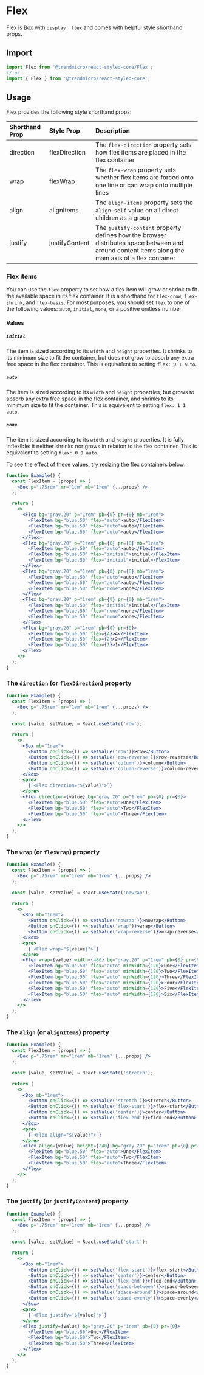 # Flex

Flex is [Box](box) with `display: flex` and comes with helpful style shorthand props.

## Import

```js
import Flex from '@trendmicro/react-styled-core/Flex';
// or
import { Flex } from '@trendmicro/react-styled-core';
```

## Usage

Flex provides the following style shorthand props:

| Shorthand Prop | Style Prop | Description |
| :------------- | :--------- | :---------- |
| direction | flexDirection | The `flex-direction` property sets how flex items are placed in the flex container |
| wrap | flexWrap | The `flex-wrap` property sets whether flex items are forced onto one line or can wrap onto multiple lines |
| align | alignItems | The `align-items` property sets the `align-self` value on all direct children as a group |
| justify | justifyContent | The `justify-content` property defines how the browser distributes space between and around content items along the main axis of a flex container |

### Flex items

You can use the `flex` property to set how a flex item will grow or shrink to fit the available space in its flex container. It is a shorthand for `flex-grow`, `flex-shrink`, and `flex-basis`. For most purposes, you should set `flex` to one of the following values: `auto`, `initial`, `none`, or a positive unitless number.

#### Values

##### `initial`
The item is sized according to its `width` and `height` properties. It shrinks to its minimum size to fit the container, but does not grow to absorb any extra free space in the flex container. This is equivalent to setting `flex: 0 1 auto`.

##### `auto`
The item is sized according to its `width` and `height` properties, but grows to absorb any extra free space in the flex container, and shrinks to its minimum size to fit the container. This is equivalent to setting `flex: 1 1 auto`.

##### `none`
The item is sized according to its `width` and `height` properties. It is fully inflexible: it neither shrinks nor grows in relation to the flex container. This is equivalent to setting `flex: 0 0 auto`.

To see the effect of these values, try resizing the flex containers below:

```jsx
function Example() {
  const FlexItem = (props) => (
    <Box p=".75rem" mr="1em" mb="1rem" {...props} />
  );

  return (
    <>
      <Flex bg="gray.20" p="1rem" pb={0} pr={0} mb="1rem">
        <FlexItem bg="blue.50" flex="auto">auto</FlexItem>
        <FlexItem bg="blue.50" flex="auto">auto</FlexItem>
        <FlexItem bg="blue.50" flex="auto">auto</FlexItem>
      </Flex>
      <Flex bg="gray.20" p="1rem" pb={0} pr={0} mb="1rem">
        <FlexItem bg="blue.50" flex="auto">auto</FlexItem>
        <FlexItem bg="blue.50" flex="initial">initial</FlexItem>
        <FlexItem bg="blue.50" flex="initial">initial</FlexItem>
      </Flex>
      <Flex bg="gray.20" p="1rem" pb={0} pr={0} mb="1rem">
        <FlexItem bg="blue.50" flex="auto">auto</FlexItem>
        <FlexItem bg="blue.50" flex="auto">auto</FlexItem>
        <FlexItem bg="blue.50" flex="none">none</FlexItem>
      </Flex>
      <Flex bg="gray.20" p="1rem" pb={0} pr={0} mb="1rem">
        <FlexItem bg="blue.50" flex="initial">initial</FlexItem>
        <FlexItem bg="blue.50" flex="none">none</FlexItem>
        <FlexItem bg="blue.50" flex="none">none</FlexItem>
      </Flex>
      <Flex bg="gray.20" p="1rem" pb={0} pr={0}>
        <FlexItem bg="blue.50" flex={4}>4</FlexItem>
        <FlexItem bg="blue.50" flex={2}>2</FlexItem>
        <FlexItem bg="blue.50" flex={1}>1</FlexItem>
      </Flex>
    </>
  );
}
```

### The `direction` (or `flexDirection`) property

```jsx
function Example() {
  const FlexItem = (props) => (
    <Box p=".75rem" mr="1em" mb="1rem" {...props} />
  );

  const [value, setValue] = React.useState('row');

  return (
    <>
      <Box mb="1rem">
        <Button onClick={() => setValue('row')}>row</Button>
        <Button onClick={() => setValue('row-reverse')}>row-reverse</Button>
        <Button onClick={() => setValue('column')}>column</Button>
        <Button onClick={() => setValue('column-reverse')}>column-reverse</Button>
      </Box>
      <pre>
        {`<Flex direction="${value}">`}
      </pre>
      <Flex direction={value} bg="gray.20" p="1rem" pb={0} pr={0}>
        <FlexItem bg="blue.50" flex="auto">One</FlexItem>
        <FlexItem bg="blue.50" flex="auto">Two</FlexItem>
        <FlexItem bg="blue.50" flex="auto">Three</FlexItem>
      </Flex>
    </>
  );
}
```

### The `wrap` (or `flexWrap`) property

```jsx
function Example() {
  const FlexItem = (props) => (
    <Box p=".75rem" mr="1rem" mb="1rem" {...props} />
  );

  const [value, setValue] = React.useState('nowrap');

  return (
    <>
      <Box mb="1rem">
        <Button onClick={() => setValue('nowrap')}>nowrap</Button>
        <Button onClick={() => setValue('wrap')}>wrap</Button>
        <Button onClick={() => setValue('wrap-reverse')}>wrap-reverse</Button>
      </Box>
      <pre>
        {`<Flex wrap="${value}">`}
      </pre>
      <Flex wrap={value} width={480} bg="gray.20" p="1rem" pb={0} pr={0}>
        <FlexItem bg="blue.50" flex="auto" minWidth={120}>One</FlexItem>
        <FlexItem bg="blue.50" flex="auto" minWidth={120}>Two</FlexItem>
        <FlexItem bg="blue.50" flex="auto" minWidth={120}>Three</FlexItem>
        <FlexItem bg="blue.50" flex="auto" minWidth={120}>Four</FlexItem>
        <FlexItem bg="blue.50" flex="auto" minWidth={120}>Five</FlexItem>
        <FlexItem bg="blue.50" flex="auto" minWidth={120}>Six</FlexItem>
      </Flex>
    </>
  );
}
```

### The `align` (or `alignItems`) property

```jsx
function Example() {
  const FlexItem = (props) => (
    <Box p=".75rem" mr="1rem" mb="1rem" {...props} />
  );

  const [value, setValue] = React.useState('stretch');

  return (
    <>
      <Box mb="1rem">
        <Button onClick={() => setValue('stretch')}>stretch</Button>
        <Button onClick={() => setValue('flex-start')}>flex-start</Button>
        <Button onClick={() => setValue('center')}>center</Button>
        <Button onClick={() => setValue('flex-end')}>flex-end</Button>
      </Box>
      <pre>
        {`<Flex align="${value}">`}
      </pre>
      <Flex align={value} height={240} bg="gray.20" p="1rem" pb={0} pr={0}>
        <FlexItem bg="blue.50" flex="auto">One</FlexItem>
        <FlexItem bg="blue.50" flex="auto">Two</FlexItem>
        <FlexItem bg="blue.50" flex="auto">Three</FlexItem>
      </Flex>
    </>
  );
}
```

### The `justify` (or `justifyContent`) property

```jsx
function Example() {
  const FlexItem = (props) => (
    <Box p=".75rem" mr="1rem" mb="1rem" {...props} />
  );

  const [value, setValue] = React.useState('start');

  return (
    <>
      <Box mb="1rem">
        <Button onClick={() => setValue('flex-start')}>flex-start</Button>
        <Button onClick={() => setValue('center')}>center</Button>
        <Button onClick={() => setValue('flex-end')}>flex-end</Button>
        <Button onClick={() => setValue('space-between')}>space-between</Button>
        <Button onClick={() => setValue('space-around')}>space-around</Button>
        <Button onClick={() => setValue('space-evenly')}>space-evenly</Button>
      </Box>
      <pre>
        {`<Flex justify="${value}">`}
      </pre>
      <Flex justify={value} bg="gray.20" p="1rem" pb={0} pr={0}>
        <FlexItem bg="blue.50">One</FlexItem>
        <FlexItem bg="blue.50">Two</FlexItem>
        <FlexItem bg="blue.50">Three</FlexItem>
      </Flex>
    </>
  );
}
```

